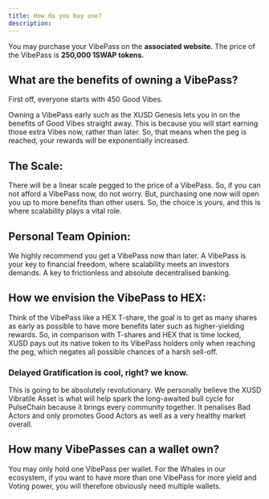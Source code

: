 ```yaml
---
title: How do you buy one?
description: 
---
```


You may purchase your VibePass on the **associated website.**
The price of the VibePass is **250,000 1SWAP tokens.**

## **What are the benefits of owning a VibePass?**

First off, everyone starts with 450 Good Vibes.

Owning a VibePass early such as the XUSD Genesis lets you in on the benefits of Good Vibes straight away. This is because you will start earning those extra Vibes now, rather than later. So, that means when the peg is reached, your rewards will be exponentially increased.

## **The Scale:** 

There will be a linear scale pegged to the price of a VibePass. So, if you can not afford a VibePass now, do not worry. But, purchasing one now will open you up to more benefits than other users.
So, the choice is yours, and this is where scalability plays a vital role.

## **Personal Team Opinion:**

We highly recommend you get a VibePass now than later. A VibePass is your key to financial freedom, where scalability meets an investors demands. A key to frictionless and absolute decentralised banking.

## **How we envision the VibePass to HEX:** 

Think of the VibePass like a HEX T-share, the goal is to get as many shares as early as possible to have more benefits later such as higher-yielding rewards.
So, in comparison with T-shares and HEX that is time locked, XUSD pays out its native token to its VibePass holders only when reaching the peg, which negates all possible chances of a harsh sell-off.

### Delayed Gratification is cool, right? we know.

This is going to be absolutely revolutionary. We personally believe the XUSD Vibratile Asset is what will help spark the long-awaited bull cycle for PulseChain because it brings every community together. 
It penalises Bad Actors and only promotes Good Actors as well as a very healthy market overall.

## **How many VibePasses can a wallet own?**

You may only hold one VibePass per wallet. For the Whales in our ecosystem, if you want to have more than one VibePass for more yield and Voting power, you will therefore obviously need multiple wallets.